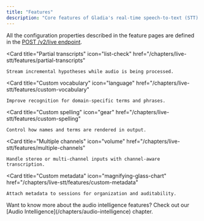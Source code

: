 ```yaml
---
title: "Features"
description: "Core features of Gladia's real-time speech-to-text (STT) API"
---
```


<Note>All the configuration properties described in the feature pages are defined in the [POST /v2/live endpoint](/api-reference/v2/live/init).</Note>

<CardGroup cols={3}>

  <Card
    title="Partial transcripts"
    icon="list-check"
    href="/chapters/live-stt/features/partial-transcripts"
  >
    Stream incremental hypotheses while audio is being processed.
  </Card>

  <Card
    title="Custom vocabulary"
    icon="language"
    href="/chapters/live-stt/features/custom-vocabulary"
  >
    Improve recognition for domain-specific terms and phrases.
  </Card>

  <Card
    title="Custom spelling"
    icon="gear"
    href="/chapters/live-stt/features/custom-spelling"
  >
    Control how names and terms are rendered in output.
  </Card>

  <Card
    title="Multiple channels"
    icon="volume"
    href="/chapters/live-stt/features/multiple-channels"
  >
    Handle stereo or multi-channel inputs with channel-aware transcription.
  </Card>

  <Card
    title="Custom metadata"
    icon="magnifying-glass-chart"
    href="/chapters/live-stt/features/custom-metadata"
  >
    Attach metadata to sessions for organization and auditability.
  </Card>
</CardGroup>

<Tip>
Want to know more about the audio intelligence features? Check out our [Audio Intelligence](/chapters/audio-intelligence) chapter.
</Tip>